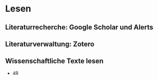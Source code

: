 # Lesen

## Literaturrecherche: Google Scholar und Alerts

## Literaturverwaltung: Zotero

## Wissenschaftliche Texte lesen

- 4R